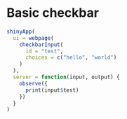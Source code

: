 
# Basic checkbar

```R
shinyApp(
  ui = webpage(
    checkbarInput(
      id = "test",
      choices = c("hello", "world")
    )
  ),
  server = function(input, output) {
    observe({
      print(input$test)
    })
  }
)
```
